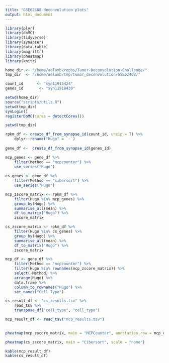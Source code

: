```yaml
---
title: "GSE62408 deconvolution plots"
output: html_document
---
```


```r
library(plyr)
library(doMC)
library(tidyverse)
library(synapser)
library(data.table)
library(magrittr)
library(pheatmap)
library(knitr)

home_dir <- "/home/aelamb/repos/Tumor-Deconvolution-Challenge/"
tmp_dir  <- "/home/aelamb/tmp/tumor_deconvolution/GSE62408/"

count_id      <- "syn11915424"
genes_id       <- "syn11918430"

setwd(home_dir)
source("scripts/utils.R")
setwd(tmp_dir)
synLogin()
registerDoMC(cores = detectCores())
```


```r
setwd(tmp_dir)

rpkm_df <- create_df_from_synapse_id(count_id, unzip = T) %>% 
    dplyr::rename("Hugo" = `-`)
    
gene_df <-  create_df_from_synapse_id(genes_id)

mcp_genes <- gene_df %>% 
    filter(Method == "mcpcounter") %>%
    use_series("Hugo")
    
cs_genes <- gene_df %>% 
    filter(Method == "cibersort") %>%
    use_series("Hugo")

mcp_zscore_matrix <- rpkm_df %>% 
    filter(Hugo %in% mcp_genes) %>% 
    group_by(Hugo) %>% 
    summarise_all(mean) %>% 
    df_to_matrix("Hugo") %>% 
    zscore_matrix

cs_zscore_matrix <- rpkm_df %>% 
    filter(Hugo %in% cs_genes) %>% 
    group_by(Hugo) %>% 
    summarise_all(mean) %>% 
    df_to_matrix("Hugo") %>% 
    zscore_matrix

mcp_df <- gene_df %>% 
    filter(Method == "mcpcounter") %>% 
    filter(Hugo %in% rownames(mcp_zscore_matrix)) %>% 
    select(-Method) %>% 
    arrange(Hugo) %>% 
    data.frame %>% 
    column_to_rownames("Hugo") %>% 
    set_names("Cell Type")

cs_result_df <- "cs_results.tsv" %>% 
    read_tsv %>% 
    transpose_df("cell_type", "cell_type")

mcp_result_df <- read_tsv("mcp_results.tsv")
   
```

```r
pheatmap(mcp_zscore_matrix, main = "MCPCounter", annotation_row = mcp_df, scale = "none")
```

```r
pheatmap(cs_zscore_matrix, main = "Cibersort", scale = "none")
```

```r
kable(mcp_result_df)
kable(cs_result_df)
```



